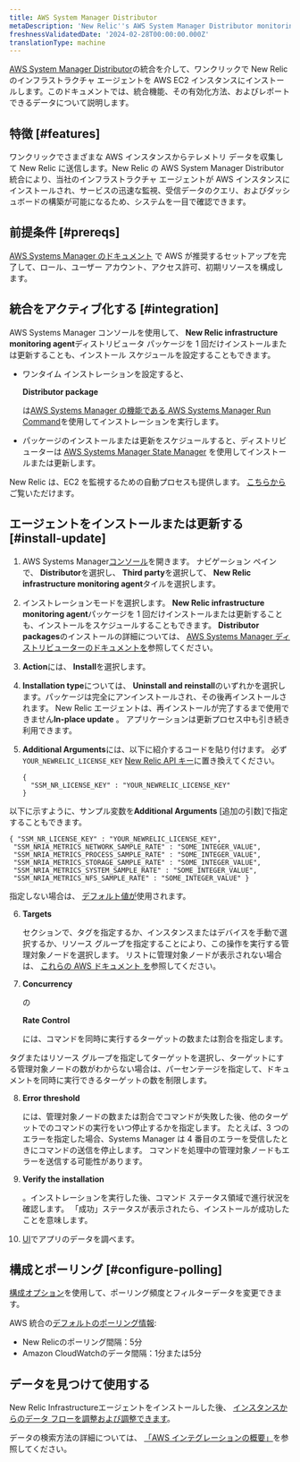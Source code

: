 ```yaml
---
title: AWS System Manager Distributor
metaDescription: 'New Relic''s AWS System Manager Distributor monitoring integration: what data it reports, and how to enable it.'
freshnessValidatedDate: '2024-02-28T00:00:00.000Z'
translationType: machine
---
```


[AWS System Manager Distributor](https://docs.aws.amazon.com/systems-manager/latest/userguide/distributor.html)の統合を介して、ワンクリックで New Relic のインフラストラクチャ エージェントを AWS EC2 インスタンスにインストールします。このドキュメントでは、統合機能、その有効化方法、およびレポートできるデータについて説明します。

## 特徴 [#features]

ワンクリックでさまざまな AWS インスタンスからテレメトリ データを収集して New Relic に送信します。New Relic の AWS System Manager Distributor 統合により、当社のインフラストラクチャ エージェントが AWS インスタンスにインストールされ、サービスの迅速な監視、受信データのクエリ、およびダッシュボードの構築が可能になるため、システムを一目で確認できます。

## 前提条件 [#prereqs]

[AWS Systems Manager のドキュメント](https://docs.aws.amazon.com/systems-manager/latest/userguide/systems-manager-setting-up.html) で AWS が推奨するセットアップを完了して、ロール、ユーザー アカウント、アクセス許可、初期リソースを構成します。

## 統合をアクティブ化する [#integration]

AWS Systems Manager コンソールを使用して、 <DoNotTranslate>**New Relic infrastructure monitoring agent**</DoNotTranslate>ディストリビュータ パッケージを 1 回だけインストールまたは更新することも、インストール スケジュールを設定することもできます。

* ワンタイム インストレーションを設定すると、

  <DoNotTranslate>**Distributor package**</DoNotTranslate>

  は[AWS Systems Manager の機能である AWS Systems Manager Run Command](https://docs.aws.amazon.com/systems-manager/latest/userguide/run-command.html)を使用してインストレーションを実行します。

* パッケージのインストールまたは更新をスケジュールすると、ディストリビューターは [AWS Systems Manager State Manager](https://docs.aws.amazon.com/systems-manager/latest/userguide/systems-manager-state.html) を使用してインストールまたは更新します。

New Relic は、EC2 を監視するための自動プロセスも提供します。 [こちらから](/whats-new/2023/08/whats-new-08-08-automatic-ec2-monitoring-through-nr-agent/)ご覧いただけます。

## エージェントをインストールまたは更新する [#install-update]

1. AWS Systems Manager[コンソール](https://console.aws.amazon.com/systems-manager)を開きます。 ナビゲーション ペインで、 <DoNotTranslate>**Distributor**</DoNotTranslate>を選択し、 <DoNotTranslate>**Third party**</DoNotTranslate>を選択して、 <DoNotTranslate>**New Relic infrastructure monitoring agent**</DoNotTranslate>タイルを選択します。

2. インストレーションモードを選択します。 <DoNotTranslate>**New Relic infrastructure monitoring agent**</DoNotTranslate>パッケージを 1 回だけインストールまたは更新することも、インストールをスケジュールすることもできます。 <DoNotTranslate>**Distributor packages**</DoNotTranslate>のインストールの詳細については、 [AWS Systems Manager ディストリビューターのドキュメントを](https://docs.aws.amazon.com/systems-manager/latest/userguide/distributor-working-with-packages-deploy.html)参照してください。

3. <DoNotTranslate>**Action**</DoNotTranslate>には、 <DoNotTranslate>**Install**</DoNotTranslate>を選択します。

4. <DoNotTranslate>**Installation type**</DoNotTranslate>については、 <DoNotTranslate>**Uninstall and reinstall**</DoNotTranslate>のいずれかを選択します。パッケージは完全にアンインストールされ、その後再インストールされます。 New Relic エージェントは、再インストールが完了するまで使用できません<DoNotTranslate>**In-place update**</DoNotTranslate> 。 アプリケーションは更新プロセス中も引き続き利用できます。

5. <DoNotTranslate>**Additional Arguments**</DoNotTranslate>には、以下に紹介するコードを貼り付けます。 必ず`YOUR_NEWRELIC_LICENSE_KEY` [New Relic API キー](/docs/apis/intro-apis/new-relic-api-keys)に置き換えてください。

   ```
   {
     "SSM_NR_LICENSE_KEY" : "YOUR_NEWRELIC_LICENSE_KEY"
   }
   ```

以下に示すように、サンプル変数を**Additional Arguments** \[追加の引数]で指定することもできます。

```
{ "SSM_NR_LICENSE_KEY" : "YOUR_NEWRELIC_LICENSE_KEY",
 "SSM_NRIA_METRICS_NETWORK_SAMPLE_RATE" : "SOME_INTEGER_VALUE",
 "SSM_NRIA_METRICS_PROCESS_SAMPLE_RATE" : "SOME_INTEGER_VALUE",
 "SSM_NRIA_METRICS_STORAGE_SAMPLE_RATE" : "SOME_INTEGER_VALUE",
 "SSM_NRIA_METRICS_SYSTEM_SAMPLE_RATE" : "SOME_INTEGER_VALUE", 
 "SSM_NRIA_METRICS_NFS_SAMPLE_RATE" : "SOME_INTEGER_VALUE" }
```

指定しない場合は、 [デフォルト値が](https://github.com/newrelic/infrastructure-agent/blob/master/assets/examples/infrastructure/newrelic-infra-template.yml.example)使用されます。

6. <DoNotTranslate>**Targets**</DoNotTranslate>

   セクションで、タグを指定するか、インスタンスまたはデバイスを手動で選択するか、リソース グループを指定することにより、この操作を実行する管理対象ノードを選択します。 リストに管理対象ノードが表示されない場合は、 [これらの AWS ドキュメント を](https://docs.aws.amazon.com/systems-manager/latest/userguide/troubleshooting-managed-instances.html)参照してください。

7. <DoNotTranslate>**Concurrency**</DoNotTranslate>

   の

   <DoNotTranslate>**Rate Control**</DoNotTranslate>

   には、コマンドを同時に実行するターゲットの数または割合を指定します。

<Callout variant="tip">
  タグまたはリソース グループを指定してターゲットを選択し、ターゲットにする管理対象ノードの数がわからない場合は、パーセンテージを指定して、ドキュメントを同時に実行できるターゲットの数を制限します。
</Callout>

8. <DoNotTranslate>**Error threshold**</DoNotTranslate>

   には、管理対象ノードの数または割合でコマンドが失敗した後、他のターゲットでのコマンドの実行をいつ停止するかを指定します。 たとえば、3 つのエラーを指定した場合、Systems Manager は 4 番目のエラーを受信したときにコマンドの送信を停止します。 コマンドを処理中の管理対象ノードもエラーを送信する可能性があります。

9. <DoNotTranslate>**Verify the installation**</DoNotTranslate>

   。インストレーションを実行した後、コマンド ステータス領域で進行状況を確認します。 「成功」ステータスが表示されたら、インストールが成功したことを意味します。

10. [UI](one.newrelic.com)でアプリのデータを調べます。

## 構成とポーリング [#configure-polling]

[構成オプション](/docs/integrations/new-relic-integrations/getting-started/configure-polling-frequency-data-collection-cloud-integrations)を使用して、ポーリング頻度とフィルターデータを変更できます。

AWS 統合の[デフォルトのポーリング情報](/docs/infrastructure/amazon-integrations/aws-integrations-list/aws-polling-intervals-infrastructure-integrations):

* New Relicのポーリング間隔：5分
* Amazon CloudWatchのデータ間隔：1分または5分

## データを見つけて使用する

New Relic Infrastructureエージェントをインストールした後、 [インスタンスからのデータ フローを調整および調整できます](/docs/infrastructure/infrastructure-monitoring/get-started/get-started-infrastructure-monitoring)。

データの検索方法の詳細については、 [「AWS インテグレーションの概要」](/docs/infrastructure/amazon-integrations/get-started/introduction-aws-integrations/#insights)を参照してください。